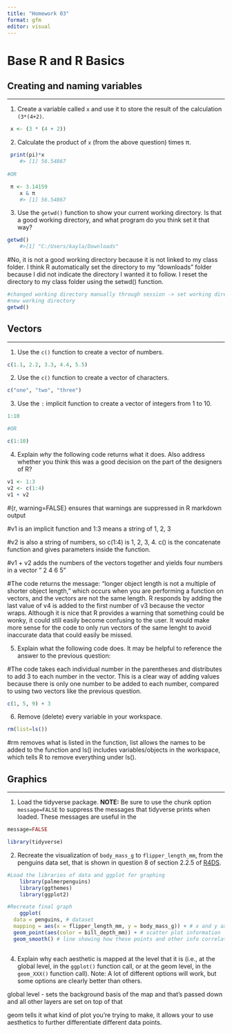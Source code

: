 ```yaml
---
title: "Homework 03"
format: gfm
editor: visual
---
```


# Base R and R Basics

## Creating and naming variables

------------------------------------------------------------------------

1.  Create a variable called `x` and use it to store the result of the calculation `(3*(4+2)`.

```r
 x <- (3 * (4 + 2))
```

2.  Calculate the product of `x` (from the above question) times π.

```r
 print(pi)*x
    #> [1] 56.54867
    
#OR 

 π <- 3.14159
    x & π
    #> [1] 56.54867

```

3.  Use the `getwd()` function to show your current working directory. Is that a good working directory, and what program do you think set it that way?

```r
getwd() 
    #>[1] "C:/Users/kayla/Downloads"
```

#No, it is not a good working directory because it is not linked to my class folder. I think R automatically set the directory to my "downloads" folder because I did not indicate the directory I wanted it to follow. I reset the directory to my class folder using the setwd() function.

```r
#changed working directory manually through session -> set working directory -> choose path 
#new working directory 
getwd()
```

## Vectors

------------------------------------------------------------------------

1.  Use the `c()` function to create a vector of numbers.

```r
c(1.1, 2.2, 3.3, 4.4, 5.5)
```

2.  Use the `c()` function to create a vector of characters.

```r
c("one", "two", "three")
```

3.  Use the `:` implicit function to create a vector of integers from 1 to 10.

```r
1:10 

#OR 

c(1:10)
```

4.  Explain *why* the following code returns what it does. Also address whether you think this was a good decision on the part of the designers of R?

```r
v1 <- 1:3
v2 <- c(1:4)
v1 + v2
```

#{r, warning=FALSE} ensures that warnings are suppressed in R markdown output

#v1 is an implicit function and 1:3 means a string of 1, 2, 3

#v2 is also a string of numbers, so c(1:4) is 1, 2, 3, 4. c() is the concatenate function and gives parameters inside the function.

#v1 + v2 adds the numbers of the vectors together and yields four numbers in a vector " 2 4 6 5"

#The code returns the message: "longer object length is not a multiple of shorter object length," which occurs when you are performing a function on vectors, and the vectors are not the same length. R responds by adding the last value of v4 is added to the first number of v3 because the vector wraps. Although it is nice that R provides a warning that something could be wonky, it could still easily become confusing to the user. It would make more sense for the code to only run vectors of the same lenght to avoid inaccurate data that could easily be missed.

5.  Explain what the following code does. It may be helpful to reference the answer to the previous question:

#The code takes each individual number in the parentheses and distributes to add 3 to each number in the vector. This is a clear way of adding values because there is only one number to be added to each number, compared to using two vectors like the previous question.

```r
c(1, 5, 9) + 3
```

6.  Remove (delete) every variable in your workspace.

```r
rm(list=ls())
```

#rm removes what is listed in the function, list allows the names to be added to the function and ls() includes variables/objects in the workspace, which tells R to remove everything under ls().

## Graphics

------------------------------------------------------------------------

1.  Load the tidyverse package. **NOTE:** Be sure to use the chunk option `message=FALSE` to suppress the messages that tidyverse prints when loaded. These messages are useful in the

```r

message=FALSE

library(tidyverse)

```

2.  Recreate the visualization of `body_mass_g` to `flipper_length_mm`, from the penguins data set, that is shown in question 8 of section 2.2.5 of [R4DS](https://r4ds.hadley.nz/data-visualize).

```r

#Load the libraries of data and ggplot for graphing
    library(palmerpenguins)
    library(ggthemes)
    library(ggplot2)

#Recreate final graph 
    ggplot(
  data = penguins, # dataset
  mapping = aes(x = flipper_length_mm, y = body_mass_g)) + # x and y axis information and labels
  geom_point(aes(color = bill_depth_mm)) + # scatter plot information
  geom_smooth() # line showing how these points and other info correlate
    
```

4.  Explain why each aesthetic is mapped at the level that it is (i.e., at the global level, in the `ggplot()` function call, or at the geom level, in the `geom_XXX()` function call). Note: A lot of different options will work, but some options are clearly better than others.

global level - sets the background basis of the map and that's passed down and all other layers are set on top of that

geom tells it what kind of plot you're trying to make, it allows your to use aesthetics to further differentiate different data points.
